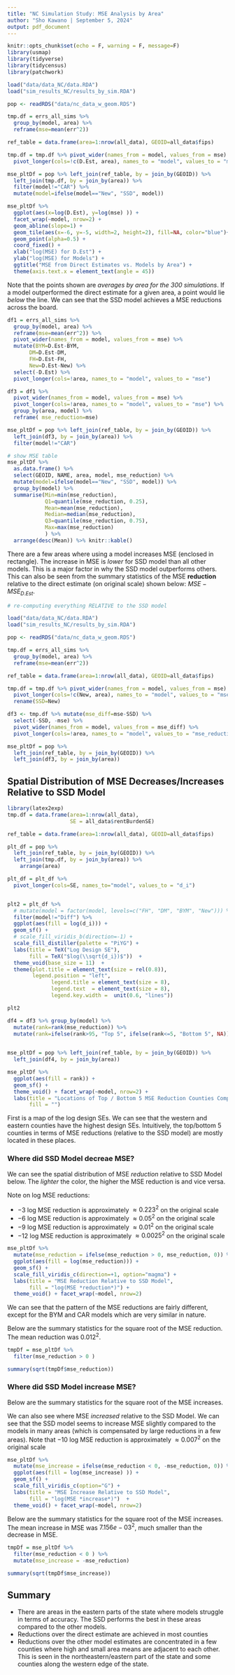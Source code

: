 ```yaml
---
title: "NC Simulation Study: MSE Analysis by Area"
author: "Sho Kawano | September 5, 2024"
output: pdf_document
---
```


```r
knitr::opts_chunk$set(echo = F, warning = F, message=F)
library(usmap)
library(tidyverse)
library(tidycensus)
library(patchwork)
```



```r
load("data/data_NC/data.RDA")
load("sim_results_NC/results_by_sim.RDA")

pop <- readRDS("data/nc_data_w_geom.RDS")

tmp.df = errs_all_sims %>% 
  group_by(model, area) %>%
  reframe(mse=mean(err^2))

ref_table = data.frame(area=1:nrow(all_data), GEOID=all_data$fips)

tmp.df = tmp.df %>% pivot_wider(names_from = model, values_from = mse) %>%
  pivot_longer(cols=!c(D.Est, area), names_to = "model", values_to = "mse")

mse_pltDf = pop %>% left_join(ref_table, by = join_by(GEOID)) %>% 
  left_join(tmp.df, by = join_by(area)) %>% 
  filter(model!="CAR") %>% 
  mutate(model=ifelse(model=="New", "SSD", model))
```

```r
mse_pltDf %>% 
  ggplot(aes(x=log(D.Est), y=log(mse) )) +  
  facet_wrap(~model, nrow=2) +
  geom_abline(slope=1) + 
  geom_tile(aes(x=-6, y=-5, width=2, height=2), fill=NA, color="blue")+
  geom_point(alpha=0.5) +
  coord_fixed() +
  xlab("log(MSE) for D.Est") + 
  ylab("log(MSE) for Models") + 
  ggtitle("MSE from Direct Estimates vs. Models by Area") +
  theme(axis.text.x = element_text(angle = 45))
```

Note that the points shown are *averages by area for the 300 simulations*. If a model outperformed the direct estimate for a given area, a point would lie *below* the line. We can see that the SSD model achieves a MSE reductions across the board. 


```r
df1 = errs_all_sims %>% 
  group_by(model, area) %>% 
  reframe(mse=mean(err^2)) %>% 
  pivot_wider(names_from = model, values_from = mse) %>%
  mutate(BYM=D.Est-BYM,
       DM=D.Est-DM,
       FH=D.Est-FH,
       New=D.Est-New) %>%
  select(-D.Est) %>% 
  pivot_longer(cols=!area, names_to = "model", values_to = "mse")

df3 = df1 %>% 
  pivot_wider(names_from = model, values_from = mse) %>%
  pivot_longer(cols=!area, names_to = "model", values_to = "mse") %>% 
  group_by(area, model) %>% 
  reframe( mse_reduction=mse) 

mse_pltDf = pop %>% left_join(ref_table, by = join_by(GEOID)) %>% 
  left_join(df3, by = join_by(area)) %>% 
  filter(model!="CAR") 
```



```r
# show MSE table 
mse_pltDf %>% 
  as.data.frame() %>% 
  select(GEOID, NAME, area, model, mse_reduction) %>% 
  mutate(model=ifelse(model=="New", "SSD", model)) %>% 
  group_by(model) %>% 
  summarise(Min=min(mse_reduction), 
            Q1=quantile(mse_reduction, 0.25), 
            Mean=mean(mse_reduction),
            Median=median(mse_reduction), 
            Q3=quantile(mse_reduction, 0.75), 
            Max=max(mse_reduction)
            ) %>% 
  arrange(desc(Mean)) %>% knitr::kable()
```

There are a few areas where using a model increases MSE (enclosed in rectangle). The increase in MSE is *lower* for SSD model than all other models. This is a major factor in why the SSD model outperforms others. This can also be seen from the summary statistics of the MSE **reduction** relative to the direct estimate (on original scale) shown below: $MSE - MSE_{D.Est}$.


```r
# re-computing everything RELATIVE to the SSD model 

load("data/data_NC/data.RDA")
load("sim_results_NC/results_by_sim.RDA")

pop <- readRDS("data/nc_data_w_geom.RDS")

tmp.df = errs_all_sims %>%
  group_by(model, area) %>%
  reframe(mse=mean(err^2))

ref_table = data.frame(area=1:nrow(all_data), GEOID=all_data$fips)

tmp.df = tmp.df %>% pivot_wider(names_from = model, values_from = mse) %>%
  pivot_longer(cols=!c(New, area), names_to = "model", values_to = "mse") %>%
  rename(SSD=New)

df3 <- tmp.df %>% mutate(mse_diff=mse-SSD) %>% 
  select(-SSD, -mse) %>% 
  pivot_wider(names_from = model, values_from = mse_diff) %>% 
  pivot_longer(cols=!area, names_to = "model", values_to = "mse_reduction")

mse_pltDf = pop %>%
  left_join(ref_table, by = join_by(GEOID)) %>%
  left_join(df3, by = join_by(area))
```





## Spatial Distribution of MSE Decreases/Increases Relative to SSD Model 


```r
library(latex2exp)
tmp.df = data.frame(area=1:nrow(all_data),
                    SE = all_data$rentBurdenSE) 

ref_table = data.frame(area=1:nrow(all_data), GEOID=all_data$fips)

plt_df = pop %>%
  left_join(ref_table, by = join_by(GEOID)) %>%
  left_join(tmp.df, by = join_by(area)) %>%
    arrange(area)

plt_df = plt_df %>%
  pivot_longer(cols=SE, names_to="model", values_to = "d_i")


plt2 = plt_df %>%
  # mutate(model = factor(model, levels=c("FH", "DM", "BYM", "New"))) %>%
  filter(model!="Diff") %>% 
  ggplot(aes(fill = log(d_i))) +
  geom_sf() +
  # scale_fill_viridis_b(direction=-1) +
  scale_fill_distiller(palette = "PiYG") +
  labs(title = TeX("Log Design SE"),
       fill = TeX("$log(\\sqrt{d_i})$"))  +
  theme_void(base_size = 11)  +
  theme(plot.title = element_text(size = rel(0.8)),
        legend.position = "left",
              legend.title = element_text(size = 8), 
              legend.text  = element_text(size = 8),
              legend.key.width =  unit(0.6, "lines"))

plt2
```



```r
df4 = df3 %>% group_by(model) %>% 
  mutate(rank=rank(mse_reduction)) %>% 
  mutate(rank=ifelse(rank>95, "Top 5", ifelse(rank<=5, "Bottom 5", NA)))
  

mse_pltDf = pop %>% left_join(ref_table, by = join_by(GEOID)) %>% 
  left_join(df4, by = join_by(area))

mse_pltDf %>% 
  ggplot(aes(fill = rank)) +
  geom_sf() +
  theme_void() + facet_wrap(~model, nrow=2) +
  labs(title = "Locations of Top / Bottom 5 MSE Reduction Counties Compared to SSD Model",
       fill = "") 
```

First is a map of the log design SEs. We can see that the western and eastern counties have the highest design SEs. Intuitively, the top/bottom 5 counties in terms of MSE reductions (relative to the SSD model) are mostly located in these places. 

### Where did SSD Model decreae MSE?

We can see the spatial distribution of MSE *reduction* relative to SSD Model below. The *lighter* the color, the higher the MSE reduction is and vice versa. 

Note on log MSE reductions:

- $-3$ log MSE reduction is approximately $\approx 0.223^2$ on the original scale 
- $-6$ log MSE reduction is approximately $\approx 0.05^2$ on the original scale 
- $-9$ log MSE reduction is approximately $\approx 0.01^2$ on the original scale 
- $-12$ log MSE reduction is approximately $\approx 0.0025^2$ on the original scale 

```r
mse_pltDf %>% 
  mutate(mse_reduction = ifelse(mse_reduction > 0, mse_reduction, 0)) %>% 
  ggplot(aes(fill = log(mse_reduction))) +
  geom_sf() +
  scale_fill_viridis_c(direction=+1, option="magma") +
  labs(title = "MSE Reduction Relative to SSD Model",
       fill = "log(MSE *reduction*)") +
  theme_void() + facet_wrap(~model, nrow=2)
```

We can see that the pattern of the MSE reductions are fairly different, except for the BYM and CAR models which are very similar in nature. 


Below are the summary statistics for the square root of the MSE reduction. The mean reduction was $0.012^2$. 

```r
tmpDf = mse_pltDf %>% 
  filter(mse_reduction > 0 ) 

summary(sqrt(tmpDf$mse_reduction)) 
```



### Where did SSD Model increase MSE?

Below are the summary statistics for the square root of the MSE increases. 

We can also see where MSE *increased* relative to the SSD Model. We can see that the SSD model seems to increase MSE slightly compared to the models in many areas (which is compensated by large reductions in a few areas). Note that $-10$ log MSE reduction is approximately $\approx 0.007^2$ on the original scale 


```r
mse_pltDf %>% 
  mutate(mse_increase = ifelse(mse_reduction < 0, -mse_reduction, 0)) %>% 
  ggplot(aes(fill = log(mse_increase) )) +
  geom_sf() +
  scale_fill_viridis_c(option="G") +
  labs(title = "MSE Increase Relative to SSD Model",
       fill = "log(MSE *increase*)")  +
  theme_void() + facet_wrap(~model, nrow=2) 
```


Below are the summary statistics for the square root of the MSE increases. The mean increase in MSE was $7.156e-03^2$, much smaller than the decrease in MSE. 

```r
tmpDf = mse_pltDf %>% 
  filter(mse_reduction < 0 ) %>% 
  mutate(mse_increase = -mse_reduction)

summary(sqrt(tmpDf$mse_increase))
```



## Summary

- There are areas in the eastern parts of the state where models struggle in terms of accuracy. The SSD performs the best in these areas compared to the other models. 
- Reductions over the direct estimate are achieved in most counties
- Reductions over the other model estimates are concentrated in a few counties where high and small area means are adjacent to each other. This is seen in the northeastern/eastern part of the state and some counties along the western edge of the state. 




